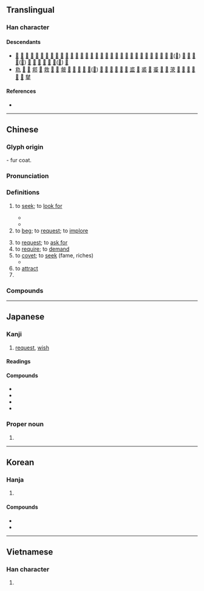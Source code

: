 {{character info}}
==Translingual==
{{stroke order|strokes=7}}

===Han character===
{{Han char|rn=85|rad=水|as=02|sn=7|four=43132|canj=IJE|ids=⿺⿻一氺丶}}

====Descendants====
* [[𫡨]] [[俅]] [[𠗈]] [[𡌋]] [[㛏]] [[㞗]] [[㟈]] [[㤹]] [[捄]] [[浗]] [[𤞰]] [[逑]] [[梂]] [[殏]] [[𬊋]] [[𤕾]] [[𤗂]] [[𤙠]] [[球]] [[毬]] [[脙]] [[𥆿]] [[𥒸]] [[𥙹]] [[𥟇]] [[𥪆]] [[𫃁]] [[絿]] [[蛷]] [[觩]] [[𧧷]] [[賕]]([[赇]]) [[𧻱]] [[䟵]] [[𫵣]] [[銶]]([[𨱇]]) [[𩗕]] [[𮩢]] [[𮪅]] [[𩰻]] [[𩳞]] [[鯄]]([[𩾁]]) [[𪌵]]
* [[㐜]] [[𠡟]] [[𠂃]] [[䣇]] [[𫻲]] [[救]] [[𣪋]] [[𣭳]] [[皳]] [[𬇶]] [[𭱉]] [[𩒮]] [[𩣗]] [[𪁖]]([[𪉌]]) [[𨘑]] [[𡌊]] [[𪪵]] [[𢚡]] [[𤈿]] [[𤥲]] [[盚]] [[𧋛]] [[裘]] [[𨁛]] [[𩛰]] [[𧒔]] [[𡨃]] [[莍]] [[𥥽]] [[𥭑]] [[𢈝]] [[𤶩]] [[𧗷]] [[𧚍]] [[䥭]]

====References====
* {{Han ref|kx=0604.040|dkj=17105|dj=0998.010|hdz=31547.080|uh=6C42|ud=27714|bh=A844|bd=43076}}

----

==Chinese==
{{zh-forms}}

===Glyph origin===
{{Han etym}}
{{liushu|p}} - fur coat.

{{jiajie|裘|to request}}

===Pronunciation===
{{zh-pron
|m=qiú
|m-s=ciu2
|c=kau4
|c-t=
|g=
|h=pfs=khiù
|j=
|mb=giǔ
|md=giù
|mn=kiû
|mn-t=kiu5
|w=3jjieu
|x=
|mc=y
|oc=y
|cat=v,pn
}}

===Definitions===
{{zh-hanzi}}

# to [[seek]]; to [[look for]]
#: {{zh-x|求《^月亮 ^代表 ^我 的 ^心》的 歌詞|'''looking for''' the lyrics to "The Moon Represents My Heart"}}
#* {{zh-x|嚶 其 鳴 矣，求 其 友 聲。|While ying goes its cry, '''seeking''' with its voice its companion.|ref=Shijing}}
#* {{zh-x|以 若 所 為{wéi} 求 若 所 欲，猶 緣 木 而 求 魚 也。|But doing what you do to '''seek''' for what you desire is like climbing a tree to '''seek''' for fish.|ref=Mencius}}
# to [[beg]]; to [[request]]; to [[implore]]
#: {{zh-x|求 他 別 走|'''begged''' for him to not leave}}
# to [[request]]; to [[ask for]]
# to [[require]]; to [[demand]]
# to [[covet]]; to [[seek]] (fame, riches)
#* {{zh-x|不 忮 不 求，何 用 不臧。|He hates none; he '''covets''' nothing; -What does he which is not good?|ref=Shijing}}
# to [[attract]]
# {{surname|zh}}

===Compounds===
{{zh-der|要求:request|一無所求|一票難求|上求下告|不厭求詳|不忮不求|不求上進|不求人|不求甚解|不求聞達|不求自得|乞求|乳藥求死|予取予求|井中求火|以屈求伸|仰求|企求|但求塞責|但求如願|供不應求|供求|供過於求|冀求|冉求|刑求|刻舟求劍|剖蚌求珠|力求|力求上進|力求進步|勇猛求進|務求|勵精求治|厲精求治|反求諸己|同惡相求|同氣相求|同類相求|吹毛求瑕|吹毛求疵|哀求|唯利是求|問舍求田|嚶鳴求友|壓雪求油|夢寐以求|央求|奉求|奢求|妄求|委曲求全|寤寐以求|實事求是|將本求利|尋求|居無求安|希求|干求|平畫求長|強求|徵求|徵求啟事|忍辱求全|忮求|懇求|拜鬼求神|挾冰求溫|捨實求虛|捨身求法|捨近求遠|掘室求鼠|探求|推求|搖尾求食|搜求|敲冰求火|敷求|斂怨求媚|旁求|旁求俊彥|有求必應|有求斯應|期求|未明求衣|死中求活|死中求生|死地求生|死求白賴|死裡求生|殺妻求將|求三拜四|求之不得|求乞|求事|求人|求仁得仁|求仕|求借|求假|求偶|求備|求償|求全|求全之毀|求全責備|求其友聲|求凰|求劍刻舟|求助|求勝|求取|求古錄|求同存異|求名奪利|求名求利|求名責實|求告|求和|求售|求嗣|求好心切|求婚|求子|求學|求官|求容取媚|求宿|求情|求愛|求成|求戰|求才|求才若渴|求援|求救|求教|求新求變|求新立異|求歡|求死不得|求漿得酒|求牡|求生|求生害義|求田問舍|求益反損|求知|求知慾|求神問卜|求神拜佛|求神拜鬼|求福禳災|求籤|求索|求聘|求職|求見|求親|求親告友|求解|求診|求證|求賢|求賢下士|求賢如渴|求賢用士|求賢若渴|求過於供|求道|求道於盲|求醫|求雨|求靠|求饒|求馬唐肆|求魚緣木|洗垢求瘢|渴求|溯流求源|焚林之求|營求|發屋求狸|相求|祈求|禱求|籲求|精益求精|線上求助|緣木求魚|考求|聲應氣求|聲氣相求|聲求氣應|自求多福|苛求|苦求|苦苦哀求|草間求活|蒙求|薰穴求君|蘄求|蠖屈求伸|行以求知|見彈求鴞|規求|覓衣求食|訪求|訴求|訶求|誅求|誅求無厭|誅求無已|請求|請求乃論|請求權|謀求|講求|貪求|貪求無厭|貪求無已|貪求無饜|買求|買菜求益|賣主求榮|賣友求榮|賣國求利|賣國求榮|賴衣求食|購求|軟求|追求|邀求|野外求生|鑽冰求火|鑽冰求酥|降格以求|雉求牡匹|需求|食不求甘|食不求飽|食無求飽|鳳求凰|毛里求斯}}

{{zh-cat|Elementary}}

----

==Japanese==

===Kanji===
{{ja-kanji|grade=4|rs=水02}}

# [[request]], [[wish]]

====Readings====
{{ja-readings
|goon=ぐ
|kanon=きゅう<きう
|kun=もと-める, もと-む, ま-ぐ
}}

====Compounds====
{{der-top|Compounds}}
* {{ja-r|求人|きゅうじん}}
* {{ja-r|請求|せいきゅう}}
* {{ja-r|要求|ようきゅう}}
* {{ja-r|求愛|きゅうあい}}
{{der-bottom}}

===Proper noun===
{{ja-pos|proper|もとむ}}

# {{given name|ja|male|sort=もとむ}}

----

==Korean==

===Hanja===
{{ko-hanja|구하다|구할|구}}

# {{hanja form of|구|[[request]], [[wish]]}}

====Compounds====
* {{ko-l|구인|[[offer]] of [[job]] ([[situation]])|求人}}
* {{ko-l|욕구|[[desire]]|慾求}}

----

==Vietnamese==

===Han character===
{{vi-readings|reading=cầu|rs=水02}}

# {{rfdef|vi|sort=水02}}